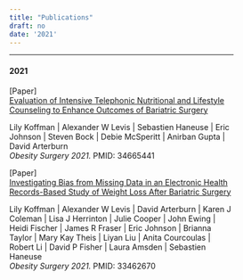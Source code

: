 ```yaml
---
title: "Publications"
draft: no
date: '2021'
---
```


<meta charset=utf-8>
<link rel=stylesheet href=https://sourgough.mrph.dev/css/sourgough.css>
<link href=https://cdn.jsdelivr.net/npm/bootstrap@5.0.0-beta1/dist/css/bootstrap.min.css rel=stylesheet integrity=sha384-giJF6kkoqNQ00vy+HMDP7azOuL0xtbfIcaT9wjKHr8RbDVddVHyTfAAsrekwKmP1 crossorigin=anonymous> <script src=https://code.jquery.com/jquery-3.3.1.slim.min.js integrity=sha384-q8i/X+965DzO0rT7abK41JStQIAqVgRVzpbzo5smXKp4YfRvH+8abtTE1Pi6jizo crossorigin=anonymous></script>
<script src=https://cdnjs.cloudflare.com/ajax/libs/popper.js/1.14.3/umd/popper.min.js integrity=sha384-ZMP7rVo3mIykV+2+9J3UJ46jBk0WLaUAdn689aCwoqbBJiSnjAK/l8WvCWPIPm49 crossorigin=anonymous></script>
<script src=https://stackpath.bootstrapcdn.com/bootstrap/4.1.3/js/bootstrap.min.js integrity=sha384-ChfqqxuZUCnJSK3+MXmPNIyE6ZbWh2IMqE241rYiqJxyMiZ6OW/JmZQ5stwEULTy crossorigin=anonymous></script>
<script src=https://kit.fontawesome.com/492723daa1.js crossorigin=anonymous></script>
<div id=content>
<section class=blueish>
<div class=container id=publications style=width:80%>
<div class=row>
<div class=col style=text-align:left>
<hr class=year>
<h4 class=year>2021</h4>
<span class=type>[Paper] </span>
<div class="row align-items-end">
<div class=col-auto>
<a href=https://doi.org/10.1007/s11695-021-05749-4 target=_blank>Evaluation of Intensive Telephonic Nutritional and Lifestyle Counseling to Enhance Outcomes of Bariatric Surgery</a>
<div>
Lily Koffman
| Alexander W Levis
| Sebastien Haneuse
| Eric Johnson
| Steven Bock
| Debie McSperitt
| Anirban Gupta 
| David Arterburn
<br>
<em>Obesity Surgery 2021.</em>
<span>
PMID: 34665441
</span>
</div>

<span class=type>[Paper] </span>
<div class="row align-items-end">
<div class=col-auto>
<a href=https://doi.org/10.1007/s11695-021-05226-y target=_blank>Investigating Bias from Missing Data in an Electronic Health Records-Based Study of Weight Loss After Bariatric Surgery</a>
<div>
Lily Koffman
| Alexander W Levis
| David Arterburn
| Karen J Coleman
| Lisa J Herrinton
| Julie Cooper
| John Ewing
| Heidi Fischer
| James R Fraser
| Eric Johnson
| Brianna Taylor
| Mary Kay Theis
| Liyan Liu
| Anita Courcoulas
| Robert Li
| David P Fisher
| Laura Amsden
| Sebastien Haneuse
<br>
<em>Obesity Surgery 2021.</em>
<span>
PMID: 33462670
</span>
</div>
</div>
<br><br><br>
<script async src=https://badge.dimensions.ai/badge.js></script>
<style>.footer{color:#fff}</style>
</section>
